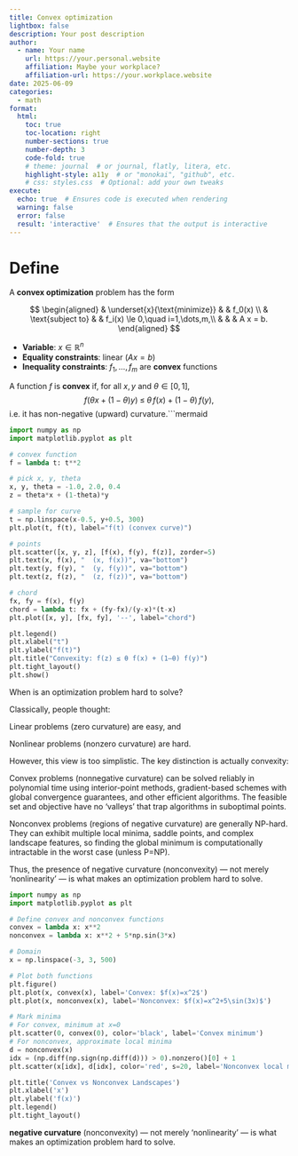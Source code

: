 ```yaml
---
title: Convex optimization
lightbox: false
description: Your post description
author:
  - name: Your name
    url: https://your.personal.website
    affiliation: Maybe your workplace?
    affiliation-url: https://your.workplace.website
date: 2025-06-09
categories:
  - math
format:
  html:
    toc: true
    toc-location: right
    number-sections: true
    number-depth: 3
    code-fold: true
    # theme: journal  # or journal, flatly, litera, etc.
    highlight-style: a11y  # or "monokai", "github", etc.
    # css: styles.css  # Optional: add your own tweaks
execute:
  echo: true  # Ensures code is executed when rendering
  warning: false
  error: false
  result: 'interactive'  # Ensures that the output is interactive
---
```


# Define
A **convex optimization** problem has the form

$$
\begin{aligned}
& \underset{x}{\text{minimize}} & & f_0(x) \\
& \text{subject to} & & f_i(x) \le 0,\quad i=1,\dots,m,\\
& & & A x = b.
\end{aligned}
$$

- **Variable**: $x\in\mathbb R^n$
- **Equality constraints**: linear ($A x = b$)  
- **Inequality constraints**: $f_1,\dots,f_m$ are **convex** functions  

A function $f$ is **convex** if, for all $x,y$ and $\theta\in[0,1]$,
$$
f\bigl(\theta x+(1-\theta)y\bigr)\;\le\;\theta\,f(x)\;+\;(1-\theta)\,f(y),
$$
i.e. it has non-negative (upward) curvature.```mermaid

``` python
import numpy as np
import matplotlib.pyplot as plt

# convex function
f = lambda t: t**2

# pick x, y, theta
x, y, theta = -1.0, 2.0, 0.4
z = theta*x + (1-theta)*y

# sample for curve
t = np.linspace(x-0.5, y+0.5, 300)
plt.plot(t, f(t), label="f(t) (convex curve)")

# points
plt.scatter([x, y, z], [f(x), f(y), f(z)], zorder=5)
plt.text(x, f(x), "  (x, f(x))", va="bottom")
plt.text(y, f(y), "  (y, f(y))", va="bottom")
plt.text(z, f(z), "  (z, f(z))", va="bottom")

# chord
fx, fy = f(x), f(y)
chord = lambda t: fx + (fy-fx)/(y-x)*(t-x)
plt.plot([x, y], [fx, fy], '--', label="chord")

plt.legend()
plt.xlabel("t")
plt.ylabel("f(t)")
plt.title("Convexity: f(z) ≤ θ f(x) + (1–θ) f(y)")
plt.tight_layout()
plt.show()
```


When is an optimization problem hard to solve?

Classically, people thought:

Linear problems (zero curvature) are easy, and

Nonlinear problems (nonzero curvature) are hard.

However, this view is too simplistic. The key distinction is actually convexity:

Convex problems (nonnegative curvature) can be solved reliably in polynomial time using interior-point methods, gradient-based schemes with global convergence guarantees, and other efficient algorithms. The feasible set and objective have no 'valleys' that trap algorithms in suboptimal points.

Nonconvex problems (regions of negative curvature) are generally NP-hard. They can exhibit multiple local minima, saddle points, and complex landscape features, so finding the global minimum is computationally intractable in the worst case (unless P=NP).

Thus, the presence of negative curvature (nonconvexity) — not merely 'nonlinearity' — is what makes an optimization problem hard to solve.

``` python

import numpy as np
import matplotlib.pyplot as plt

# Define convex and nonconvex functions
convex = lambda x: x**2
nonconvex = lambda x: x**2 + 5*np.sin(3*x)

# Domain
x = np.linspace(-3, 3, 500)

# Plot both functions
plt.figure()
plt.plot(x, convex(x), label='Convex: $f(x)=x^2$')
plt.plot(x, nonconvex(x), label='Nonconvex: $f(x)=x^2+5\sin(3x)$')

# Mark minima
# For convex, minimum at x=0
plt.scatter(0, convex(0), color='black', label='Convex minimum')
# For nonconvex, approximate local minima
d = nonconvex(x)
idx = (np.diff(np.sign(np.diff(d))) > 0).nonzero()[0] + 1
plt.scatter(x[idx], d[idx], color='red', s=20, label='Nonconvex local minima')

plt.title('Convex vs Nonconvex Landscapes')
plt.xlabel('x')
plt.ylabel('f(x)')
plt.legend()
plt.tight_layout()
``` 
**negative curvature** (nonconvexity) — not merely 'nonlinearity' — is what makes an optimization problem hard to solve.





